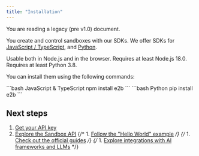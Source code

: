 ```yaml
---
title: "Installation"
---
```


<Callout icon="circle-exclamation" color="#ff8800" iconType="regular">You are reading a legacy (pre v1.0) document.</Callout>


You create and control sandboxes with our SDKs.
We offer SDKs for [JavaScript / TypeScript](https://www.npmjs.com/package/e2b), and [Python](https://pypi.org/project/e2b/).

<Columns cols={2}>
  <Card
    title="JavaScript & Typescript"
    href="https://www.npmjs.com/package/e2b"
    icon="square-js"
  >
    Usable both in Node.js and in the browser. Requires at least Node.js 18.0.
  </Card>
  <Card
    title="Python"
    href="https://pypi.org/project/e2b"
    icon="python"
  >
    Requires at least Python 3.8.
  </Card>
</Columns>

You can install them using the following commands:

<CodeGroup isRunnable={false}>
```bash JavaScript & TypeScript
npm install e2b
```
```bash Python
pip install e2b
```
</CodeGroup>


## Next steps

1. [Get your API key](/legacy/getting-started/api-key)
1. [Explore the Sandbox API](/legacy/sandbox/api/envs)
{/* 1. [Follow the "Hello World" example](/guides/) */}
{/* 1. [Check out the official guides](/guides/overview) */}
{/* 1. [Explore integrations with AI frameworks and LLMs](/integrations/overview) */}
